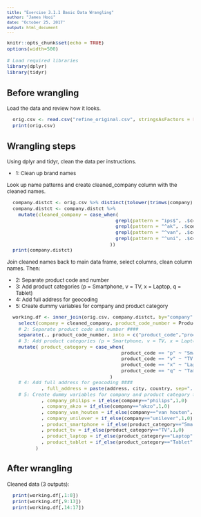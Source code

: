 ```yaml
---
title: "Exercise 3.1.1 Basic Data Wrangling"
author: "James Hooi"
date: "October 25, 2017"
output: html_document
---
```


<style type="text/css">
body{ font-size: 12px; }
td { font-size: 8px; }
h1.title { font-size: 38px; color: DarkBlue; }
h1 { font-size: 28px; }
h2 { font-size: 20px; }
h3 { font-size: 16px; }
code.r{ font-size: 11px; line-height: 13px; }
pre { font-size: 11px; line-height: 13px; }
</style>


```r
knitr::opts_chunk$set(echo = TRUE)
options(width=500)

# Load required libraries
library(dplyr)
library(tidyr)
```

## Before wrangling
Load the data and review how it looks.

```r
  orig.csv <- read.csv("refine_original.csv", stringsAsFactors = FALSE)
  print(orig.csv)
```

## Wrangling steps

Using dplyr and tidyr, clean the data per instructions.

- 1: Clean up brand names

Look up name patterns and create cleaned_company column with the cleaned names.

```r
  company.distct <- orig.csv %>% distinct(tolower(trimws(company))) %>% select(company = contains("company"))
  company.distct <- company.distct %>%
    mutate(cleaned_company = case_when(
                                      grepl(pattern = "ips$", .$company) | grepl(pattern = "^phi", .$company) ~ "philips",
                                      grepl(pattern = "^ak", .$company) ~ "akzo",
                                      grepl(pattern = "^van", .$company) ~ "van houten",
                                      grepl(pattern = "^uni", .$company) ~ "unilever"
                                    ))
  print(company.distct)
```

Join cleaned names back to main data frame, select columns, clean column names. Then:

- 2: Separate product code and number
- 3: Add product categories (p = Smartphone, v = TV, x = Laptop, q = Tablet)
- 4: Add full address for geocoding
- 5: Create dummy variables for company and product category

```r
  working.df <- inner_join(orig.csv, company.distct, by="company") %>%
    select(company = cleaned_company, product_code_number = Product.code...number, address:name ) %>%
    # 2: Separate product code and number ####
    separate(., product_code_number, into = c("product_code","product_number"), sep="-") %>%
    # 3: Add product categories (p = Smartphone, v = TV, x = Laptop, q = Tablet) ####
    mutate( product_category = case_when(
                                        product_code == "p" ~ "Smartphone",
                                        product_code == "v" ~ "TV",
                                        product_code == "x" ~ "Laptop",
                                        product_code == "q" ~ "Tablet"
                                    )
    # 4: Add full address for geocoding ####
            , full_address = paste(address, city, country, sep=", ")
    # 5: Create dummy variables for company and product category ####
            , company_philips = if_else(company=="philips",1,0)
            , company_akzo = if_else(company=="akzo",1,0)
            , company_van_houten = if_else(company=="van houten",1,0)
            , company_unilever = if_else(company=="unilever",1,0)
            , product_smartphone = if_else(product_category=="Smartphone",1,0)
            , product_tv = if_else(product_category=="TV",1,0)
            , product_laptop = if_else(product_category=="Laptop",1,0)
            , product_tablet = if_else(product_category=="Tablet",1,0)
          )
```

## After wrangling

Cleaned data (3 outputs):
```r
  print(working.df[,1:8])
  print(working.df[,9:13])
  print(working.df[,14:17])
```
